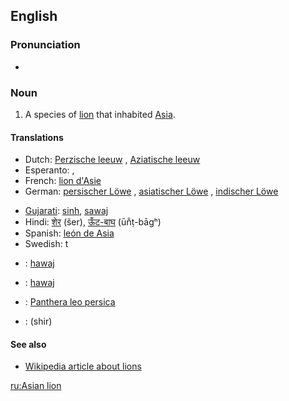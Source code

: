 ==English==

===Pronunciation===
* {{IPA|/ˈeɪʒən ˈlaɪən/}}

===Noun===
{{en-noun|sg=[[Asian]] [[lion]]}}

# A species of [[lion]] that inhabited [[Asia]].

====Translations====
{{trans-top|species of lion that inhabited Asia}}
* Dutch: [[Perzische leeuw]] {{m}}, [[Aziatische leeuw]] {{m}}
* Esperanto: {{t-|eo|persa leono|xs=Esperanto}}, {{t-|eo|azia leono|xs=Esperanto}}
* French: [[lion d'Asie]] {{m}}
* German: [[persischer Löwe]] {{m}}, [[asiatischer Löwe]] {{m}}, [[indischer Löwe]] {{m}}
{{trans-mid}}
* [[Gujarati]]: [[sinh]], [[sawaj]]
* Hindi: [[शेर]] (šer), [[ऊँट-बाघ]] (ūn̐ṭ-bāgʰ) <!-- (literally: camel tiger) -->
* Spanish: [[león de Asia]] {{m}}
* Swedish: {{t|sv|asiatisk}}t {{t|sv|lejon|n}}
{{trans-bottom}}

{{checktrans-top}}
* {{ttbc|gu}}: [[hawaj]]
* {{ttbc|Kachchi}}: [[hawaj]]
{{trans-mid}}
* {{ttbc|Latin}}: [[Panthera leo persica]] <!-- Should the initial letters of these be minuscule? -->
* {{ttbc|Persian}}: {{fa-Arab|[[شیر]]}} (shir) <!-- Are these specific to the Asian lion? -->
{{trans-bottom}}

====See also====
* [[w:Lion|Wikipedia article about lions]]

[[ru:Asian lion]]